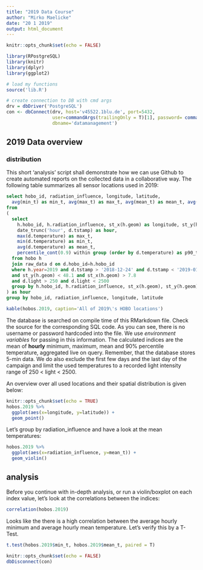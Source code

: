 ```yaml
---
title: "2019 Data Course"
author: "Mirko Maelicke"
date: "20 1 2019"
output: html_document
---
```


```r
knitr::opts_chunk$set(echo = FALSE)

library(RPostgreSQL)
library(knitr)
library(dplyr)
library(ggplot2)

# load my functions
source('lib.R')

# create connection to DB with cmd args
drv = dbDriver('PostgreSQL')
con <- dbConnect(drv, host='v45522.1blu.de', port=5432, 
                 user=commandArgs(trailingOnly = T)[1], password= commandArgs(trailingOnly = T)[2],
                 dbname='datamanagement')
```

## 2019 Data overview

### distribution

This short 'analysis' script shall demonstrate how we can use Github to create automated reports on the collected data in a collaborative way.
The following table summarizes all sensor locations used in 2019:

```sql
select hobo_id, radiation_influence, longitude, latitude,
  avg(min_t) as min_t, avg(max_t) as max_t, avg(mean_t) as mean_t, avg(p90_t) as p90_t
from
(
  select
    h.hobo_id, h.radiation_influence, st_x(h.geom) as longitude, st_y(h.geom) as latitude,
    date_trunc('hour', d.tstamp) as hour,
    max(d.temperature) as max_t,
    min(d.temperature) as min_t,
    avg(d.temperature) as mean_t,
    percentile_cont(0.9) within group (order by d.temperature) as p90_t
  from hobo h
  join raw_data d on d.hobo_id=h.hobo_id
  where h.year=2019 and d.tstamp > '2018-12-24' and d.tstamp < '2019-01-07'
  and st_y(h.geom) < 48.1 and st_x(h.geom) > 7.8
  and d.light > 250 and d.light < 2500
  group by h.hobo_id, h.radiation_influence, st_x(h.geom), st_y(h.geom), date_trunc('hour', d.tstamp)
) as hour
group by hobo_id, radiation_influence, longitude, latitude
```
```r
kable(hobos.2019, caption='All of 2019\'s HOBO locations')
```

The database is searched on compile time of this RMarkdown file. Check the source for the corresponding SQL code. 
As you can see, there is no username or password hardcoded into the file. We use *environment variables* for passing in this information.
The calculated indices are the mean of **hourly** minimum, maximum, mean and 90% percentile temperature, aggregated live on query. 
Remember, that the database stores 5-min data. We do also exclude the first few days and the last day of the campaign and limit the used temperatures to a 
recorded light intensity range of 250 < light < 2500.

An overview over all used locations and their spatial distribution is given below:
```r
knitr::opts_chunk$set(echo = TRUE)
hobos.2019 %>%
  ggplot(aes(x=longitude, y=latitude)) +
  geom_point()
```

Let's group by radiation_influence and have a look at the mean temperatures:

```r
hobos.2019 %>%
  ggplot(aes(x=radiation_influence, y=mean_t)) +
  geom_violin()
```

## analysis

Before you continue with in-depth analysis, or run a violin/boxplot on each index value, let's look at the correlations between the indices:
```r
correlation(hobos.2019)
```

Looks like the there is a high correlation between the average hourly minimum and average hourly mean temperature. Let's verify this by a T-Test.
```r
t.test(hobos.2019$min_t, hobos.2019$mean_t, paired = T)
```



```r
knitr::opts_chunk$set(echo = FALSE)
dbDisconnect(con)
```

